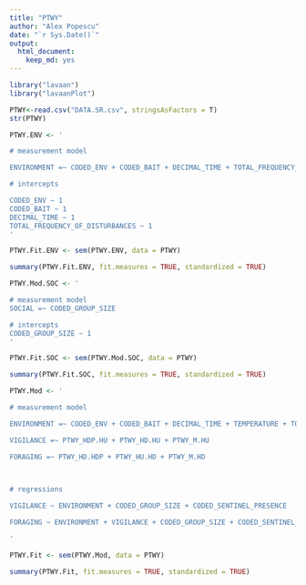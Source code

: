 ```yaml
---
title: "PTWY"
author: "Alex Popescu"
date: "`r Sys.Date()`"
output: 
  html_document: 
    keep_md: yes
---
```

```r
library("lavaan")
library("lavaanPlot")
```

```r
PTWY<-read.csv("DATA.SR.csv", stringsAsFactors = T)
str(PTWY)
```
```r
PTWY.ENV <- ' 

# measurement model 

ENVIRONMENT =~ CODED_ENV + CODED_BAIT + DECIMAL_TIME + TOTAL_FREQUENCY_OF_DISTURBANCES 

# intercepts 

CODED_ENV ~ 1
CODED_BAIT ~ 1
DECIMAL_TIME ~ 1
TOTAL_FREQUENCY_OF_DISTURBANCES ~ 1
' 

PTWY.Fit.ENV <- sem(PTWY.ENV, data = PTWY) 

summary(PTWY.Fit.ENV, fit.measures = TRUE, standardized = TRUE)
```

```r
PTWY.Mod.SOC <- ' 

# measurement model 
SOCIAL =~ CODED_GROUP_SIZE 

# intercepts
CODED_GROUP_SIZE ~ 1
' 

PTWY.Fit.SOC <- sem(PTWY.Mod.SOC, data = PTWY) 

summary(PTWY.Fit.SOC, fit.measures = TRUE, standardized = TRUE)
```

```r
PTWY.Mod <- ' 

# measurement model 

ENVIRONMENT =~ CODED_ENV + CODED_BAIT + DECIMAL_TIME + TEMPERATURE + TOTAL_FREQUENCY_OF_DISTURBANCES 

VIGILANCE =~ PTWY_HDP.HU + PTWY_HD.HU + PTWY_M.HU 

FORAGING =~ PTWY_HD.HDP + PTWY_HU.HD + PTWY_M.HD 

 

# regressions 

VIGILANCE ~ ENVIRONMENT + CODED_GROUP_SIZE + CODED_SENTINEL_PRESENCE

FORAGING ~ ENVIRONMENT + VIGILANCE + CODED_GROUP_SIZE + CODED_SENTINEL_PRESENCE

' 

PTWY.Fit <- sem(PTWY.Mod, data = PTWY) 

summary(PTWY.Fit, fit.measures = TRUE, standardized = TRUE)
```